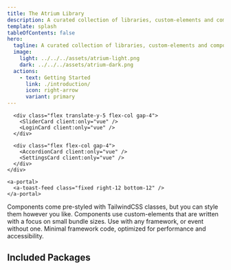 ```yaml
---
title: The Atrium Library
description: A curated collection of libraries, custom-elements and components for different frameworks for building Websites.
template: splash
tableOfContents: false
hero:
  tagline: A curated collection of libraries, custom-elements and components for different frameworks for building Websites.
  image:
    light: ../../../assets/atrium-light.png
    dark: ../../../assets/atrium-dark.png
  actions:
    - text: Getting Started
      link: ./introduction/
      icon: right-arrow
      variant: primary
---
```




<div class="not-content pb-12 min-h-[700px]">
  <div class="relative 2xl:mx-[-220px] xl:mx-[-80px]">
  <div class="shoawcase pt-12 lg:p-8">
    <div class="grid gap-4 lg:grid-cols-3">
      <div class="-translate-y-5 flex flex-col gap-4">
        <ChartCard client:only="vue" />
        <PropertiesCard client:only="vue" />
        <FilterCard client:only="vue" />
      </div>

      <div class="flex translate-y-5 flex-col gap-4">
        <SliderCard client:only="vue" />
        <LoginCard client:only="vue" />
      </div>

      <div class="flex flex-col gap-4">
        <AccordionCard client:only="vue" />
        <SettingsCard client:only="vue" />
      </div>
    </div>

    <a-portal>
      <a-toast-feed class="fixed right-12 bottom-12" />
    </a-portal>
  </div>
  </div>
</div>

<CardGrid>
  <Card title="Not opinionated about styling" icon="star">
    Components come pre-styled with TailwindCSS classes, but you can style them however you like.
  </Card>
  <Card title="Ship less JavaScript" icon="star">
    Components use custom-elements that are written with a focus on small bundle sizes.
  </Card>
  <Card title="Protable and easy to use" icon="star">
    Use with any framework, or event without one.
  </Card>
  <Card title="Performant and accessible" icon="star">
    Minimal framework code, optimized for performance and accessibility.
  </Card>
</CardGrid>

<div class="pt-12"/>

## Included Packages

<div class="py-12">
  <CardGrid>
    <LinkCard
      title="@sv/components"
      description="This package contains all component templates and the cli for use."
      href="/atrium/packages/components/"
    />
    <LinkCard
      title="@sv/elements"
      description="A library of reusable and high quality custom-elements."
      href="/atrium/packages/elements/"
    />
  </CardGrid>
</div>

<div class="pt-12"/>
